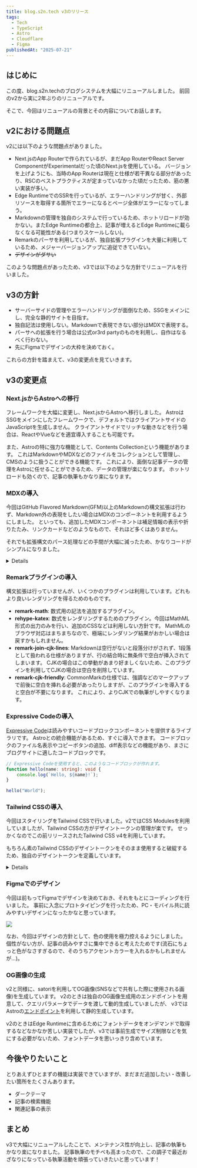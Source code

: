 ```yaml
---
title: blog.s2n.tech v3のリリース
tags:
  - Tech
  - TypeScript
  - Astro
  - Cloudflare
  - Figma
publishedAt: "2025-07-21"
---
```



## はじめに

この度、blog.s2n.techのブログシステムを大幅にリニューアルしました。
前回のv2から実に2年ぶりのリニューアルです。

そこで、今回はリニューアルの背景とその内容についてお話します。

## v2における問題点

v2には以下のような問題点がありました。

- Next.jsのApp Routerで作られているが、まだApp RouterやReact Server ComponentがExperimentalだった頃のNext.jsを使用している。
  バージョンを上げようにも、当時のApp Routerは現在と仕様が若干異なる部分があったり、RSCのベストプラクティスが定まっていなかった頃だったため、筋の悪い実装が多い。
- Edge RuntimeでのSSRを行っているが、エラーハンドリングが甘く、外部リソースを取得する箇所でエラーになるとページ全体がエラーになってしまう。
- Markdownの管理を独自のシステムで行っているため、ホットリロードが効かない。またEdge Runtimeの都合上、記事が増えるとEdge Runtimeに載らなくなる可能性がある(つまりスケールしない)。
- Remarkのパーサを利用しているが、独自拡張プラグインを大量に利用しているため、メジャーバージョンアップに追従できていない。
- ~~デザインがダサい~~

このような問題点があったため、v3では以下のような方針でリニューアルを行いました。

## v3の方針

- サーバーサイドの管理やエラーハンドリングが面倒なため、SSGをメインにし、完全な静的サイトを目指す。
- 独自記法は使用しない。Markdownで表現できない部分はMDXで表現する。
- パーサへの拡張を行う場合は公式or3rd partyのものを利用し、自作はなるべく行わない。
- 先にFigmaでデザインの大枠を決めておく。

これらの方針を踏まえて、v3の変更点を見ていきます。

## v3の変更点

### Next.jsからAstroへの移行

フレームワークを大幅に変更し、Next.jsからAstroへ移行しました。
AstroはSSGをメインにしたフレームワークで、デフォルトではクライアントサイドのJavaScriptを生成しません。
クライアントサイドでリッチな動きなどを行う場合は、ReactやVueなどを適宜導入することも可能です。

また、Astroの特に強力な機能として、Contents Collectionという機能があります。
これはMarkdownやMDXなどのファイルをコレクションとして管理し、CMSのように扱うことができる機能です。
これにより、面倒な記事データの管理をAstroに任せることができるため、データの管理が楽になります。
ホットリロードも効くので、記事の執筆もかなり楽になります。

### MDXの導入

今回はGitHub Flavored Markdown(GFM)以上のMarkdownの構文拡張は行わず、Markdown外の表現をしたい場合はMDXのコンポーネントを利用するようにしました。
といっても、追加したMDXコンポーネントは補足情報の表示や折りたたみ、リンクカードなどのようなもので、それほど多くはありません。

それでも拡張構文のパース処理などの手間が大幅に減ったため、かなりコードがシンプルになりました。

<Details summary="どんなコンポーネントがあるの？">
  この折りたたみなど、ZennやQiitaにあるようなものを追加しています。

  <Aside>
    こんな感じの補足情報の表示なんかもできたりします。
  </Aside>
</Details>

### Remarkプラグインの導入

構文拡張は行っていませんが、いくつかのプラグインは利用しています。どれもより良いレンダリングを得るためのものです。

- **remark-math**:
  数式用の記法を追加するプラグイン。
- **rehype-katex**:
  数式をレンダリングするためのプラグイン。今回はMathML形式の出力のみを行い、追加のCSSなどは利用しない方針です。
  MathMLのブラウザ対応はまちまちなので、極端にレンダリング結果がおかしい場合は戻すかもしれません。
- **remark-join-cjk-lines**:
  Markdownは空行がないと段落分けがされず、1段落として扱われる仕様がありますが、行の結合時に無条件で空白が挿入されてしまいます。
  CJKの場合はこの挙動があまり好ましくないため、このプラグインを利用してCJKの場合は空白を削除しています。
- **remark-cjk-friendly**:
  CommonMarkの仕様では、強調などのマークアップで前後に空白を挿れる必要があったりしますが、このプラグインを導入すると空白が不要になります。
  これにより、よりCJKでの執筆がしやすくなります。

### Expressive Codeの導入

[Expressive Code](https://expressive-code.com/)は読みやすいコードブロックコンポーネントを提供するライブラリです。
Astroとの統合機能があるため、すぐに導入できます。
コードブロックのファイル名表示やコピーボタンの追加、diff表示などの機能があり、まさにブログサイトに適したコードブロックです。

```typescript title="test.ts"
// Expressive Codeを使用すると、このようなコードブロックが作れます。
function hello(name: string): void {
	console.log(`Hello, ${name}!`);
}

hello("World");
```

### Tailwind CSSの導入

今回はスタイリングをTailwind CSSで行いました。v2ではCSS Modulesを利用していましたが、Tailwind CSSの方がデザイントークンの管理が楽です。
せっかくなのでこの前リリースされたTailwind CSS v4を利用しています。

もちろん素のTailwind CSSのデザイントークンをそのまま使用すると破綻するため、独自のデザイントークンを定義しています。

<Details summary="デザイントークンの定義(抜粋)">

```css title="src/styles/global.css"
@theme {
	--color-text-primary: var(--color-neutral-800);
	--color-text-secondary: var(--color-neutral-600);
	--color-text-heading: var(--color-neutral-950);
	--color-text-decoration: var(--color-neutral-500);
	--color-background-primary: var(--color-white);
	--color-background-secondary: var(--color-neutral-100);
	--color-background-tertiary: var(--color-neutral-200);
	--color-border-primary: var(--color-neutral-100);
	--color-border-secondary: var(--color-neutral-200);

	--color-info-text: var(--color-lime-900);
	--color-info-background: var(--color-lime-100);
	--color-info-border: var(--color-lime-200);
	--color-warn-text: var(--color-amber-900);
	--color-warn-background: var(--color-amber-100);
	--color-warn-border: var(--color-amber-200);
	--color-alert-text: var(--color-red-900);
	--color-alert-background: var(--color-red-100);
	--color-alert-border: var(--color-red-200);

	--font-cursive: var(--font-family-caveat), cursive, sans-serif;

	--leading-*: initial;
	--leading-tight: 1.25;
	--leading-normal: 1.5;
	--leading-relaxed: 2;

	--bg-grid:
		linear-gradient(0deg, var(--color-border-primary) 1px, transparent 1px),
		linear-gradient(90deg, var(--color-border-primary) 1px, transparent 1px);
}
```

</Details>

### Figmaでのデザイン

今回は前もってFigmaでデザインを決めておき、それをもとにコーディングを行いました。
事前に入念にプロトタイピングを行ったため、PC・モバイル共に読みやすいデザインになったかなと思っています。

![](./figma.png)

なお、今回はデザインの方針として、色の使用を極力控えるようにしました。
個性がない方が、記事の読みやすさに集中できると考えたためです(流石にちょっと色がなさすぎるので、そのうちアクセントカラーを入れるかもしれませんが…)。

### OG画像の生成

v2と同様に、satoriを利用してOG画像(SNSなどで共有した際に使用される画像)を生成しています。
v2のときは独自のOG画像生成用のエンドポイントを用意して、クエリパラメータでデータを渡して動的生成していましたが、
v3ではAstroの[エンドポイント](https://docs.astro.build/en/guides/endpoints/)を利用して静的生成しています。

v2のときはEdge Runtimeに含めるためにフォントデータをオンデマンドで取得するなどなかなか苦しい実装でしたが、v3では事前生成でサイズ制限などを気にする必要がないため、フォントデータを思いっきり含めています。

<LinkCard href="https://github.com/shun-shobon/blog.s2n.tech/blob/73e09a5236974f911d74c83661cb89f399bdae96/src/libs/og-image.tsx" />

## 今後やりたいこと

とりあえずひとまずの機能は実装できていますが、まだまだ追加したい・改善したい箇所をたくさんあります。

- ダークテーマ
- 記事の検索機能
- 関連記事の表示

## まとめ

v3で大幅にリニューアルしたことで、メンテナンス性が向上し、記事の執筆もかなり楽になりました。
記事執筆のモチベも高まったので、この調子で最近おざなりになっている執筆活動を頑張っていきたいと思っています！
